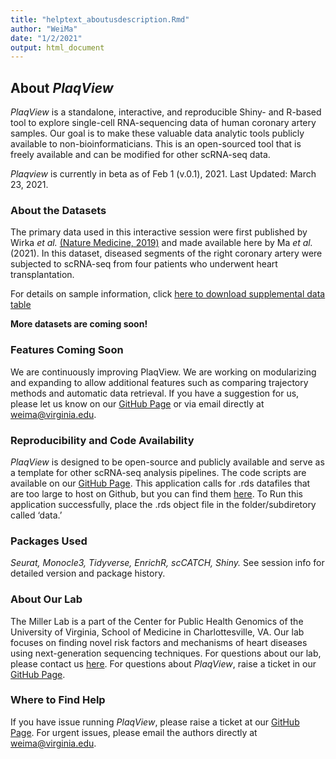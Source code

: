 ```yaml
---
title: "helptext_aboutusdescription.Rmd"
author: "WeiMa"
date: "1/2/2021"
output: html_document
---
```


## About *PlaqView*

*PlaqView* is a standalone, interactive, and reproducible Shiny- and R-based tool to explore single-cell RNA-sequencing data of human coronary artery samples. Our goal is to make these valuable data analytic tools publicly available to non-bioinformaticians. This is an open-sourced tool that is freely available and can be modified for other scRNA-seq data.

*Plaqview* is currently in beta as of Feb 1 (v.0.1), 2021. Last Updated: March 23, 2021.

### About the Datasets

The primary data used in this interactive session were first published by Wirka *et al.* [(Nature Medicine, 2019)](https://pubmed.ncbi.nlm.nih.gov/31359001/) and made available here by Ma *et al.* (2021). In this dataset, diseased segments of the right coronary artery were subjected to scRNA-seq from four patients who underwent heart transplantation.

For details on sample information, click [here to download supplemental data table](https://static-content.springer.com/esm/art%3A10.1038%2Fs41591-019-0512-5/MediaObjects/41591_2019_512_MOESM1_ESM.xlsx)

**More datasets are coming soon!**

### Features Coming Soon

We are continuously improving PlaqView. We are working on modularizing and expanding to allow additional features such as comparing trajectory methods and automatic data retrieval. If you have a suggestion for us, please let us know on our [GitHub Page](https://github.com/MillerLab-CPHG/PlaqView) or via email directly at [weima\@virginia.edu](mailto:weima@virginia.edu){.email}.

### Reproducibility and Code Availability

*PlaqView* is designed to be open-source and publicly available and serve as a template for other scRNA-seq analysis pipelines. The code scripts are available on our [GitHub Page](https://github.com/MillerLab-CPHG/PlaqView). This application calls for .rds datafiles that are too large to host on Github, but you can find them [here](https://virginia.box.com/shared/static/oyo1bicpvlxen940zmciqapvg0y3n6gb.rds). To Run this application successfully, place the .rds object file in the folder/subdiretory called 'data.'

### Packages Used

*Seurat, Monocle3, Tidyverse, EnrichR, scCATCH, Shiny.* See session info for detailed version and package history.

### About Our Lab

The Miller Lab is a part of the Center for Public Health Genomics of the University of Virginia, School of Medicine in Charlottesville, VA. Our lab focuses on finding novel risk factors and mechanisms of heart diseases using next-generation sequencing techniques. For questions about our lab, please contact us [here](https://millerlab.org). For questions about *PlaqView*, raise a ticket in our [GitHub Page](https://github.com/MillerLab-CPHG/PlaqView).

### Where to Find Help

If you have issue running *PlaqView*, please raise a ticket at our [GitHub Page](https://github.com/MillerLab-CPHG/PlaqView). For urgent issues, please email the authors directly at [weima\@virginia.edu](mailto:weima@virginia.edu){.email}.
